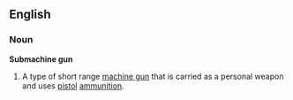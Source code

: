 ==English==
===Noun===
{{wikipedia}}
'''Submachine gun'''
# A type of short range [[machine gun]] that is carried as a personal weapon and uses [[pistol]] [[ammunition]].